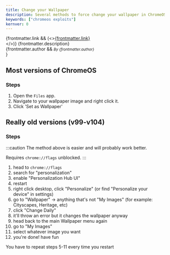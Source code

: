 ```yaml
---
title: Change your Wallpaper
description: Several methods to force change your wallpaper in ChromeOS
keywords: ["chromeos exploits"]
kernver: 0
---
```


{frontmatter.link && (<><a href={frontmatter.link}>{frontmatter.link}</a><br/></>)}
{frontmatter.description}<br/>
{frontmatter.author && <small><i>By {frontmatter.author}</i><br/></small>}

## Most versions of ChromeOS

### Steps
1. Open the `Files` app.
2. Navigate to your wallpaper image and right click it.
3. Click 'Set as Wallpaper'

## Really old versions (v99-v104)

### Steps
:::caution
The method above is easier and will probably work better.

Requires `chrome://flags` unblocked.
:::

1. head to `chrome://flags`
2. search for "personalization"
3. enable "Personalization Hub UI"
4. restart
5. right click desktop, click "Personalize" (or find "Personalize your device" in settings)
6. go to "Wallpaper" → anything that's not "My Images" (for example: Cityscapes, Heritage, etc)
7. click "Change Daily"
8. it'll throw an error but it changes the wallpaper anyway
9. head back to the main Wallpaper menu again
10. go to "My Images"
11. select whatever image you want
12. you're done! have fun

You have to repeat steps 5-11 every time you restart

